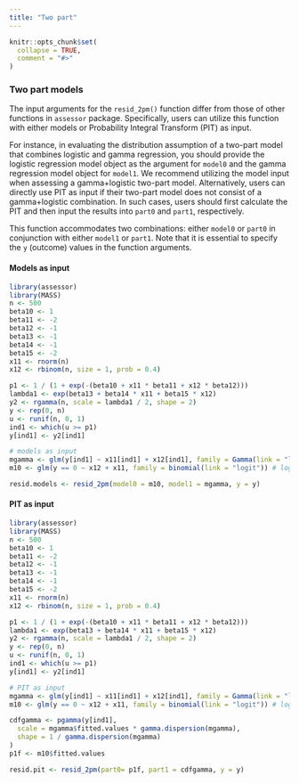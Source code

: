 ```yaml
---
title: "Two part"
---
```


```r
knitr::opts_chunk$set(
  collapse = TRUE,
  comment = "#>"
)
```


### Two part models {.tabset .tabset-pills}
The input arguments for the `resid_2pm()` function differ from those of other functions in `assessor` package. Specifically, users can utilize this function with either models or Probability Integral Transform (PIT) as input.

For instance, in evaluating the distribution assumption of a two-part model that combines logistic and gamma regression, you should provide the logistic regression model object as the argument for `model0` and the gamma regression model object for `model1`. We recommend utilizing the model input when assessing a gamma+logistic two-part model. Alternatively, users can directly use PIT as input if their two-part model does not consist of a gamma+logistic combination. In such cases, users should first calculate the PIT and then input the results into `part0` and `part1`, respectively.

This function accommodates two combinations: either `model0` or `part0` in conjunction with either `model1` or `part1`. Note that it is essential to specify the `y` (outcome) values in the function arguments.

#### Models as input
```r
library(assessor)
library(MASS)
n <- 500
beta10 <- 1
beta11 <- -2
beta12 <- -1
beta13 <- -1
beta14 <- -1
beta15 <- -2
x11 <- rnorm(n)
x12 <- rbinom(n, size = 1, prob = 0.4)

p1 <- 1 / (1 + exp(-(beta10 + x11 * beta11 + x12 * beta12)))
lambda1 <- exp(beta13 + beta14 * x11 + beta15 * x12)
y2 <- rgamma(n, scale = lambda1 / 2, shape = 2)
y <- rep(0, n)
u <- runif(n, 0, 1)
ind1 <- which(u >= p1)
y[ind1] <- y2[ind1]
```

```r
# models as input
mgamma <- glm(y[ind1] ~ x11[ind1] + x12[ind1], family = Gamma(link = "log")) # Gamma regression
m10 <- glm(y == 0 ~ x12 + x11, family = binomial(link = "logit")) # logistic regression

resid.models <- resid_2pm(model0 = m10, model1 = mgamma, y = y)
```


#### PIT as input
```r
library(assessor)
library(MASS)
n <- 500
beta10 <- 1
beta11 <- -2
beta12 <- -1
beta13 <- -1
beta14 <- -1
beta15 <- -2
x11 <- rnorm(n)
x12 <- rbinom(n, size = 1, prob = 0.4)

p1 <- 1 / (1 + exp(-(beta10 + x11 * beta11 + x12 * beta12)))
lambda1 <- exp(beta13 + beta14 * x11 + beta15 * x12)
y2 <- rgamma(n, scale = lambda1 / 2, shape = 2)
y <- rep(0, n)
u <- runif(n, 0, 1)
ind1 <- which(u >= p1)
y[ind1] <- y2[ind1]

# PIT as input
mgamma <- glm(y[ind1] ~ x11[ind1] + x12[ind1], family = Gamma(link = "log")) # gamma regression
m10 <- glm(y == 0 ~ x12 + x11, family = binomial(link = "logit")) # logistic regression

cdfgamma <- pgamma(y[ind1],
  scale = mgamma$fitted.values * gamma.dispersion(mgamma),
  shape = 1 / gamma.dispersion(mgamma)
)
p1f <- m10$fitted.values

resid.pit <- resid_2pm(part0= p1f, part1 = cdfgamma, y = y)
```

